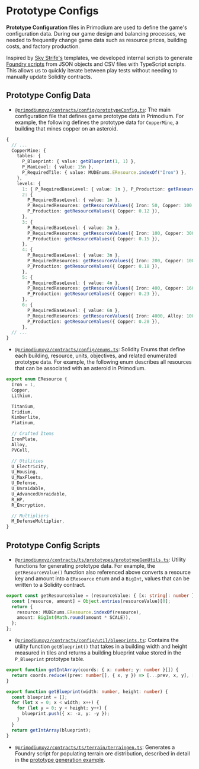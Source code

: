 # Prototype Configs

**Prototype Configuration** files in Primodium are used to define the game's
configuration data. During our game design and balancing processes, we needed to
frequently change game data such as resource prices, building costs, and factory
production.

Inspired by [Sky Strife's](https://github.com/latticexyz/skystrife-public)
templates, we developed internal scripts to generate
[Foundry scripts](https://book.getfoundry.sh/guides/scripting-with-solidity) from
JSON objects and CSV files with TypeScript scripts. This allows us to quickly
iterate between play tests without needing to manually update Solidity
contracts.

## Prototype Config Data

- [`@primodiumxyz/contracts/config/prototypeConfig.ts`](https://github.com/primodiumxyz/primodium/blob/main/packages/contracts/config/prototypeConfig.ts):
  The main configuration file that defines game prototype data in Primodium. For
  example, the following defines the prototype data for `CopperMine`, a building
  that mines copper on an asteroid.

```ts filename="@primodiumxyz/contracts/config/prototypeConfig.ts#L623-L655" showLineNumbers
{
  // ...
  CopperMine: {
    tables: {
      P_Blueprint: { value: getBlueprint(1, 1) },
      P_MaxLevel: { value: 15n },
      P_RequiredTile: { value: MUDEnums.EResource.indexOf("Iron") },
    },
    levels: {
      1: { P_RequiredBaseLevel: { value: 1n }, P_Production: getResourceValues({ Copper: 0.09 }) },
      2: {
        P_RequiredBaseLevel: { value: 1n },
        P_RequiredResources: getResourceValues({ Iron: 50, Copper: 100 }),
        P_Production: getResourceValues({ Copper: 0.12 }),
      },
      3: {
        P_RequiredBaseLevel: { value: 2n },
        P_RequiredResources: getResourceValues({ Iron: 100, Copper: 300 }),
        P_Production: getResourceValues({ Copper: 0.15 }),
      },
      4: {
        P_RequiredBaseLevel: { value: 3n },
        P_RequiredResources: getResourceValues({ Iron: 200, Copper: 1000 }),
        P_Production: getResourceValues({ Copper: 0.18 }),
      },
      5: {
        P_RequiredBaseLevel: { value: 4n },
        P_RequiredResources: getResourceValues({ Iron: 400, Copper: 1600 }),
        P_Production: getResourceValues({ Copper: 0.23 }),
      },
      6: {
        P_RequiredBaseLevel: { value: 6n },
        P_RequiredResources: getResourceValues({ Iron: 4000, Alloy: 1000 }),
        P_Production: getResourceValues({ Copper: 0.28 }),
      },
  // ...
}
```

- [`@primodiumxyz/contracts/config/enums.ts`](https://github.com/primodiumxyz/primodium/blob/main/packages/contracts/config/enums.ts):
  Solidity Enums that define each building, resource, units, objectives, and
  related enumerated prototype data. For example, the following enum describes
  all resources that can be associated with an asteroid in Primodium.

```ts filename="@primodiumxyz/contracts/config/enums.ts#L39-L65" showLineNumbers
export enum EResource {
  Iron = 1,
  Copper,
  Lithium,

  Titanium,
  Iridium,
  Kimberlite,
  Platinum,

  // Crafted Items
  IronPlate,
  Alloy,
  PVCell,

  // Utilities
  U_Electricity,
  U_Housing,
  U_MaxFleets,
  U_Defense,
  U_Unraidable,
  U_AdvancedUnraidable,
  R_HP,
  R_Encryption,

  // Multipliers
  M_DefenseMultiplier,
}
```

## Prototype Config Scripts

- [`@primodiumxyz/contracts/ts/prototypes/prototypeGenUtils.ts`](https://github.com/primodiumxyz/primodium/blob/main/packages/contracts/ts/prototypes/prototypeGenUtils.ts):
  Utility functions for generating prototype data. For example, the
  `getResourceValue()` function also referenced above converts a resource key
  and amount into a `EResource` enum and a `BigInt`, values that can be written
  to a Solidity contract.

```ts copy filename="@primodiumxyz/contracts/ts/prototypes/prototypeGenUtils.ts#L63-L66" showLineNumbers
export const getResourceValue = (resourceValue: { [x: string]: number }) => {
  const [resource, amount] = Object.entries(resourceValue)[0];
  return {
    resource: MUDEnums.EResource.indexOf(resource),
    amount: BigInt(Math.round(amount * SCALE)),
  };
};
```

- [`@primodiumxyz/contracts/config/util/blueprints.ts`](https://github.com/primodiumxyz/primodium/blob/main/packages/contracts/config/util/blueprints.ts):
  Contains the utility function `getBlueprint()` that takes in a building width
  and height measured in tiles and returns a building blueprint value stored in
  the `P_Blueprint` prototype table.

```ts copy filename="@primodiumxyz/contracts/config/util/blueprints.ts" showLineNumbers
export function getIntArray(coords: { x: number; y: number }[]) {
  return coords.reduce((prev: number[], { x, y }) => [...prev, x, y], []);
}

export function getBlueprint(width: number, height: number) {
  const blueprint = [];
  for (let x = 0; x < width; x++) {
    for (let y = 0; y < height; y++) {
      blueprint.push({ x: -x, y: -y });
    }
  }
  return getIntArray(blueprint);
}
```

- [`@primodiumxyz/contracts/ts/terrain/terraingen.ts`](https://github.com/primodiumxyz/primodium/blob/main/packages/contracts/ts/terrain/terraingen.ts):
  Generates a Foundry script for populating terrain ore distribution, described
  in detail in the [prototype generation example](./generation.mdx).
